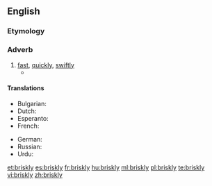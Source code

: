 ==English==

===Etymology===
{{suffix|brisk|ly}}

===Adverb===
{{en-adv}}

# [[fast]], [[quickly]], [[swiftly]]
#*{{quote-news
|year=2011
|date=October 23
|author=Phil McNulty
|title=Man Utd   1 - 6   Man City
|work=BBC Sport
|url=http://news.bbc.co.uk/sport2/hi/football/15325536.stm
|page=
|passage=As Ferguson strode '''briskly''' towards the Stretford End at the final whistle, he will have been reflecting on the extent of the challenge now facing him from the club he once branded "noisy neighbours".}}

====Translations====
{{trans-top|fast, quickly, swiftly}}
* Bulgarian: {{t|bg|бързо}}
* Dutch: {{t|nl|gezwind}}
* Esperanto: {{t-|eo|rapide|xs=Esperanto}}
* French: {{t+|fr|vivement}}
{{trans-mid}}
* German: {{t+|de|forsch}}
* Russian: {{t+|ru|Быстро}}
* Urdu: {{t+|ur|تيز|xs=Urdu}}
{{trans-bottom}}

[[et:briskly]]
[[es:briskly]]
[[fr:briskly]]
[[hu:briskly]]
[[ml:briskly]]
[[pl:briskly]]
[[te:briskly]]
[[vi:briskly]]
[[zh:briskly]]